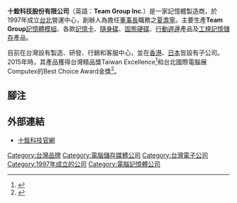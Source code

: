 
{{refimprove|time=2015-06-10T07:53:51+00:00}}
{{primarysources|time=2015-06-10T09:34:47+08:00}}

{{Infobox Company 
|company_name = 十銓科技股份有限公司
|company_name_en = Team Group Inc.
|logo =
|company_type = [[股份有限公司|股份有限公司]]
|traded_as = {{otc|4967}}
|local_code_name = TW
|local_code = 97418375
|foundation = 1997年
|location = {{ROC-TWN}}<br>[[新北市|新北市]][[中和區|中和區]]建一路166號3樓（[[遠東世紀廣場|遠東世紀廣場]]F棟） 
|area_served=
|founder = 夏澹寧
|key_people = [[董事長|董事長]]：夏澹寧 
|products = [[記憶體|記憶體模組]]<br>[[記憶卡|隨身碟]]<br>[[固態硬碟|固態硬碟]]<br>[[行動週邊產品|行動週邊產品]]等
|services=
|capital=[[新台幣|新台幣]]505,977,170元
|revenue=
|num_employees = 400人以上
|accounting_period=
|parent=
|major_shareholder=
|subsid=
|homepage = [http://www.teamgroupinc.com/zh-tw/ www.teamgroupinc.com]
}}

'''十銓科技股份有限公司'''（英語：'''Team Group Inc.'''）是一家記憶體製造商，於1997年成立[[台北|台北]]營運中心，創辦人為擔任[[董事長|董事長]]職務之[[夏澹寧|夏澹寧]]。主要生產'''Team Group'''[[記憶體模組|記憶體模組]]、各款[[記憶卡|記憶卡]]、[[隨身碟|隨身碟]]、[[固態硬碟|固態硬碟]]、[[行動週邊|行動週邊]]產品及[[工規記憶儲存|工規記憶儲存]]產品。

目前在台灣設有製造、研發、行銷和客服中心，並在[[香港|香港]]、[[日本|日本]]皆設有子公司。2015年時，其產品獲得台灣精品獎Taiwan Excellence<ref>{{Cite web |url=http://www.computex.biz/bestchoice/WinnerData.aspx?index=6268&awtype=000000001&year=2015 |title=M152 獲得2015台北國際電腦展Computex《Best Choice Award》金獎 |accessdate=2015-06-10 |archive-date=2015-06-10 |archive-url=https://web.archive.org/web/20150610133819/http://www.computex.biz/bestchoice/WinnerData.aspx?index=6268&awtype=000000001&year=2015 |dead-url=no }}</ref>和台北國際電腦展Computex的Best Choice Award金獎<ref>{{Cite web |url=http://www.taiwanexcellence.org/index.php/awards/nowdt/content/1/1/104079AA-T119 |title=Twinbo 榮獲2015台灣精品獎Taiwan Excellence |accessdate=2015-06-10 |archive-date=2015-05-21 |archive-url=https://web.archive.org/web/20150521011222/http://www.taiwanexcellence.org/index.php/awards/nowdt/content/1/1/104079AA-T119 |dead-url=yes }}</ref>。

== 腳注 ==
{{reflist}}

==  外部連結 ==
*[http://www.teamgroupinc.com/zh-tw/ 十銓科技官網]{{Wayback|url=http://www.teamgroupinc.com/zh-tw/ |date=20150602021154 }}

{{taiwanese company-stub}}
{{Authority control}}
[[Category:台灣品牌|Category:台灣品牌]]
[[Category:電腦儲存媒體公司|Category:電腦儲存媒體公司]]
[[Category:台灣電子公司|Category:台灣電子公司]]
[[Category:1997年成立的公司|Category:1997年成立的公司]]
[[Category:電腦記憶體公司|Category:電腦記憶體公司]]